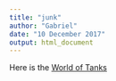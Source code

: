 ```yaml
---
title: "junk"
author: "Gabriel"
date: "10 December 2017"
output: html_document
---
```


Here is the [World of Tanks](../junk/raw_data.csv)